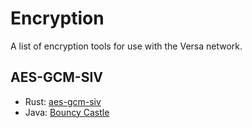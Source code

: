 # Encryption

A list of encryption tools for use with the Versa network.

## AES-GCM-SIV

- Rust: [aes-gcm-siv](https://crates.io/crates/aes-gcm-siv)
- Java: [Bouncy Castle](https://github.com/bcgit/bc-java)
